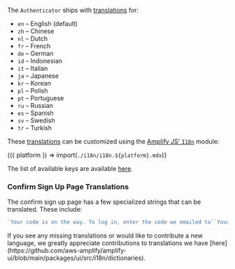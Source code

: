 
The `Authenticator` ships with [translations](https://github.com/aws-amplify/amplify-ui/blob/main/packages/ui/src/i18n/translations.ts) for:

- `en` – English (default)
- `zh` – Chinese
- `nl` – Dutch
- `fr` – French
- `de` – German
- `id` – Indonesian
- `it` – Italian
- `ja` – Japanese
- `kr` – Korean
- `pl` – Polish
- `pt` – Portuguese
- `ru` – Russian
- `es` – Spanish
- `sv` – Swedish
- `tr` – Turkish

These [translations](https://github.com/aws-amplify/amplify-ui/blob/main/packages/ui/src/i18n/translations.ts) can be customized using the [Amplify JS' `I18n`](https://docs.amplify.aws/lib/utilities/i18n/q/platform/js/) module:

<Fragment>{({ platform }) => import(`./i18n/i18n.${platform}.mdx`)}</Fragment>

The list of available keys are available [here](https://github.com/aws-amplify/amplify-ui/blob/main/packages/ui/src/i18n/dictionaries/authenticator/en.ts).

### Confirm Sign Up Page Translations

The confirm sign up page has a few specialized strings that can be translated.
These include:

```js
`Your code is on the way. To log in, enter the code we emailed to``Your code is on the way. To log in, enter the code we texted to``Your code is on the way. To log in, enter the code we sent you. It may take a minute to arrive.``It may take a minute to arrive.`;
```

<Alert role="none" variation="info" heading="Translations Needed 📖">
  If you see any missing translations or would like to contribute a new
  language, we greatly appreciate contributions to translations we have
  [here](https://github.com/aws-amplify/amplify-ui/blob/main/packages/ui/src/i18n/dictionaries).
</Alert>
